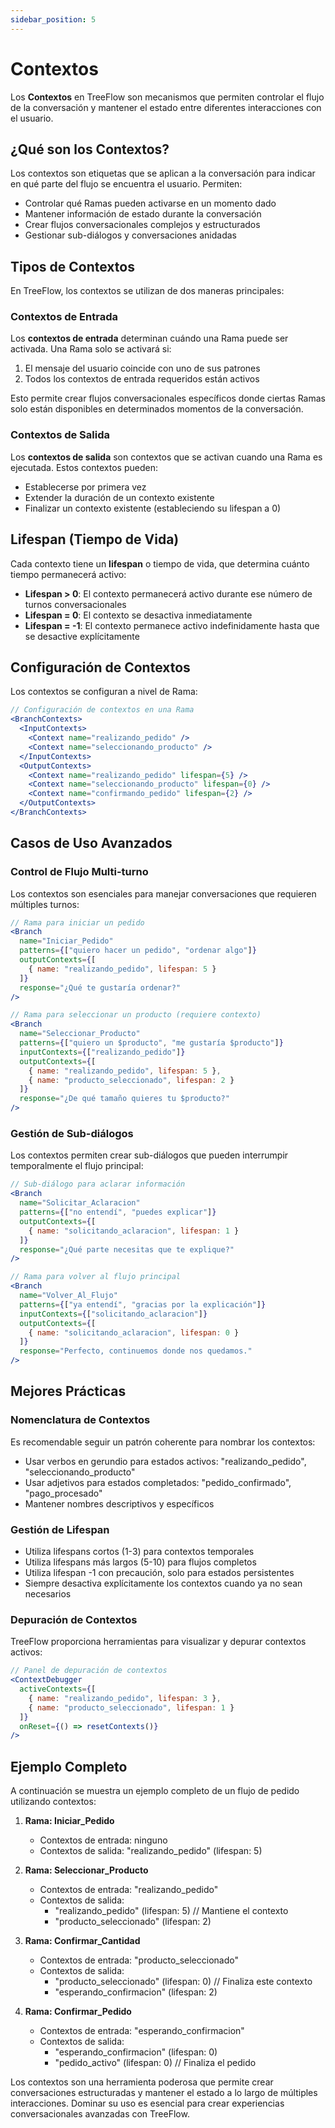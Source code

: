 ```yaml
---
sidebar_position: 5
---
```


# Contextos

Los **Contextos** en TreeFlow son mecanismos que permiten controlar el flujo de la conversación y mantener el estado entre diferentes interacciones con el usuario.

## ¿Qué son los Contextos?

Los contextos son etiquetas que se aplican a la conversación para indicar en qué parte del flujo se encuentra el usuario. Permiten:

- Controlar qué Ramas pueden activarse en un momento dado
- Mantener información de estado durante la conversación
- Crear flujos conversacionales complejos y estructurados
- Gestionar sub-diálogos y conversaciones anidadas

## Tipos de Contextos

En TreeFlow, los contextos se utilizan de dos maneras principales:

### Contextos de Entrada

Los **contextos de entrada** determinan cuándo una Rama puede ser activada. Una Rama solo se activará si:

1. El mensaje del usuario coincide con uno de sus patrones
2. Todos los contextos de entrada requeridos están activos

Esto permite crear flujos conversacionales específicos donde ciertas Ramas solo están disponibles en determinados momentos de la conversación.

### Contextos de Salida

Los **contextos de salida** son contextos que se activan cuando una Rama es ejecutada. Estos contextos pueden:

- Establecerse por primera vez
- Extender la duración de un contexto existente
- Finalizar un contexto existente (estableciendo su lifespan a 0)

## Lifespan (Tiempo de Vida)

Cada contexto tiene un **lifespan** o tiempo de vida, que determina cuánto tiempo permanecerá activo:

- **Lifespan > 0**: El contexto permanecerá activo durante ese número de turnos conversacionales
- **Lifespan = 0**: El contexto se desactiva inmediatamente
- **Lifespan = -1**: El contexto permanece activo indefinidamente hasta que se desactive explícitamente

## Configuración de Contextos

Los contextos se configuran a nivel de Rama:

```jsx
// Configuración de contextos en una Rama
<BranchContexts>
  <InputContexts>
    <Context name="realizando_pedido" />
    <Context name="seleccionando_producto" />
  </InputContexts>
  <OutputContexts>
    <Context name="realizando_pedido" lifespan={5} />
    <Context name="seleccionando_producto" lifespan={0} />
    <Context name="confirmando_pedido" lifespan={2} />
  </OutputContexts>
</BranchContexts>
```

## Casos de Uso Avanzados

### Control de Flujo Multi-turno

Los contextos son esenciales para manejar conversaciones que requieren múltiples turnos:

```jsx
// Rama para iniciar un pedido
<Branch
  name="Iniciar_Pedido"
  patterns={["quiero hacer un pedido", "ordenar algo"]}
  outputContexts={[
    { name: "realizando_pedido", lifespan: 5 }
  ]}
  response="¿Qué te gustaría ordenar?"
/>

// Rama para seleccionar un producto (requiere contexto)
<Branch
  name="Seleccionar_Producto"
  patterns={["quiero un $producto", "me gustaría $producto"]}
  inputContexts={["realizando_pedido"]}
  outputContexts={[
    { name: "realizando_pedido", lifespan: 5 },
    { name: "producto_seleccionado", lifespan: 2 }
  ]}
  response="¿De qué tamaño quieres tu $producto?"
/>
```

### Gestión de Sub-diálogos

Los contextos permiten crear sub-diálogos que pueden interrumpir temporalmente el flujo principal:

```jsx
// Sub-diálogo para aclarar información
<Branch
  name="Solicitar_Aclaracion"
  patterns={["no entendí", "puedes explicar"]}
  outputContexts={[
    { name: "solicitando_aclaracion", lifespan: 1 }
  ]}
  response="¿Qué parte necesitas que te explique?"
/>

// Rama para volver al flujo principal
<Branch
  name="Volver_Al_Flujo"
  patterns={["ya entendí", "gracias por la explicación"]}
  inputContexts={["solicitando_aclaracion"]}
  outputContexts={[
    { name: "solicitando_aclaracion", lifespan: 0 }
  ]}
  response="Perfecto, continuemos donde nos quedamos."
/>
```

## Mejores Prácticas

### Nomenclatura de Contextos

Es recomendable seguir un patrón coherente para nombrar los contextos:

- Usar verbos en gerundio para estados activos: "realizando_pedido", "seleccionando_producto"
- Usar adjetivos para estados completados: "pedido_confirmado", "pago_procesado"
- Mantener nombres descriptivos y específicos

### Gestión de Lifespan

- Utiliza lifespans cortos (1-3) para contextos temporales
- Utiliza lifespans más largos (5-10) para flujos completos
- Utiliza lifespan -1 con precaución, solo para estados persistentes
- Siempre desactiva explícitamente los contextos cuando ya no sean necesarios

### Depuración de Contextos

TreeFlow proporciona herramientas para visualizar y depurar contextos activos:

```jsx
// Panel de depuración de contextos
<ContextDebugger
  activeContexts={[
    { name: "realizando_pedido", lifespan: 3 },
    { name: "producto_seleccionado", lifespan: 1 }
  ]}
  onReset={() => resetContexts()}
/>
```

## Ejemplo Completo

A continuación se muestra un ejemplo completo de un flujo de pedido utilizando contextos:

1. **Rama: Iniciar_Pedido**
   - Contextos de entrada: ninguno
   - Contextos de salida: "realizando_pedido" (lifespan: 5)

2. **Rama: Seleccionar_Producto**
   - Contextos de entrada: "realizando_pedido"
   - Contextos de salida:
     - "realizando_pedido" (lifespan: 5) // Mantiene el contexto
     - "producto_seleccionado" (lifespan: 2)

3. **Rama: Confirmar_Cantidad**
   - Contextos de entrada: "producto_seleccionado"
   - Contextos de salida:
     - "producto_seleccionado" (lifespan: 0) // Finaliza este contexto
     - "esperando_confirmacion" (lifespan: 2)

4. **Rama: Confirmar_Pedido**
   - Contextos de entrada: "esperando_confirmacion"
   - Contextos de salida:
     - "esperando_confirmacion" (lifespan: 0)
     - "pedido_activo" (lifespan: 0) // Finaliza el pedido

Los contextos son una herramienta poderosa que permite crear conversaciones estructuradas y mantener el estado a lo largo de múltiples interacciones. Dominar su uso es esencial para crear experiencias conversacionales avanzadas con TreeFlow.
